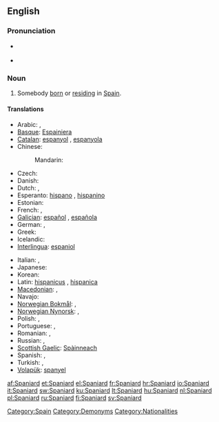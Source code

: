 ==English==

===Pronunciation===
* {{a|UK}} {{IPA|/ˈspæn.iː.ə(ɹ)d/|/ˈspæn.jə(ɹ)d/}}
* {{audio|en-us-Spaniard.ogg|Audio (US)}}

===Noun===
{{en-noun}}

# Somebody [[born]] or [[reside|residing]] in [[Spain]].

====Translations====
{{trans-top|somebody from Spain}}
* Arabic: {{t|ar|إسباني|m|tr='isbaaniy|sc=Arab}}, {{t|ar|إسبانية|f|tr='isbaníyya|sc=Arab}}
* [[Basque]]: [[Espainiera]]
* [[Catalan]]: [[espanyol]] {{m}}, [[espanyola]] {{f}}
* Chinese:
*: Mandarin: {{t-|cmn|西班牙人|tr=Xībānyárén|sc=Hani}}
* Czech: {{t-|cs|Španěl|m}}
* Danish: {{t+|da|spanier}}
* Dutch: {{t+|nl|Spanjaard|m}}, {{t+|nl|Spaanse|f}}
* Esperanto: [[hispano]] {{m}}, [[hispanino]] {{f}}
* Estonian: {{t-|et|hispaanlane}}
* French: {{t+|fr|espagnol|m}}, {{t+|fr|espagnole|f}}
* [[Galician]]: [[español]] {{m}}, [[española]] {{f}}
* German: {{t+|de|Spanier|m}}, {{t+|de|Spanierin|f}}
* Greek: {{t+|el|Ισπανός|m}}
* Icelandic: {{t|is|Spánverji|m}}
* [[Interlingua]]: [[espaniol]]
{{trans-mid}}
* Italian: {{t+|it|spagnolo|m}}, {{t+|it|spagnola|f}}
* Japanese: {{t|ja|スペイン人|tr=Supein-jin|sc=Jpan}}
* Korean: {{t|ko|스페인 사람|tr=Seupein saram|sc=Kore}}
* Latin: [[hispanicus]] {{m}}, [[hispanica]] {{f}}
* [[Macedonian]]: {{t|mk|Шпанец|m|tr=Špánec}},  {{t|mk|Шпанка|f|tr=Špánka}}
* Navajo: {{tø|nv|Dibé diníí dinéʼiʼ}}
* [[Norwegian Bokmål]]: {{t+|no|spanjol|m}},  {{t-|no|spanier}}
* [[Norwegian Nynorsk]]: {{t+|nn|spanjol|m|xs=Norwegian Nynorsk}},  {{t+|nn|spaniar|xs=Norwegian Nynorsk}}
* Polish: {{t+|pl|Hiszpan|m}}, {{t+|pl|Hiszpanka|f}}
* Portuguese: {{t+|pt|espanhol|m}}, {{t+|pt|espanhola|f}}
* Romanian: {{t+|ro|spaniol|m}}, {{t+|ro|spaniolă|f}}
* Russian: {{t|ru|испанец|m|tr=ispánec|sc=Cyrl}}, {{t|ru|испанка|f|tr=ispánka|sc=Cyrl}}
* [[Scottish Gaelic]]: [[Spàinneach]] {{m}}
* Spanish: {{t+|es|español|m}}, {{t-|es|española|f}}
* Turkish: {{t+|tr|İspanyol}}, {{t-|tr|İspanyalı}}
* [[Volapük]]: [[spanyel]]
{{trans-bottom}}

[[Category:Spain]]
[[Category:Demonyms]]
[[Category:Nationalities]]

[[af:Spaniard]]
[[et:Spaniard]]
[[el:Spaniard]]
[[fr:Spaniard]]
[[hr:Spaniard]]
[[io:Spaniard]]
[[it:Spaniard]]
[[sw:Spaniard]]
[[ku:Spaniard]]
[[lt:Spaniard]]
[[hu:Spaniard]]
[[nl:Spaniard]]
[[pl:Spaniard]]
[[ru:Spaniard]]
[[fi:Spaniard]]
[[sv:Spaniard]]